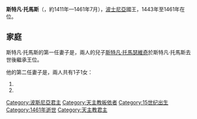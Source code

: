 {{Multiple issues|
{{Expand language|1=en|time=2020-11-29T10:15:10+00:00}}
{{Unreferenced|time=2020-11-29T10:15:10+00:00}}
}}
{{Infobox royalty
| name        = 斯特凡·托馬斯
| succession  = 波士尼亞國王
| reign       = 1443年11月 — 1461年7月
| predecessor = [[特維科二世|特維科二世]]
| successor   = [[斯特凡·托馬瑟維奇|斯特凡·托馬瑟維奇]]
| birth_date  = 約1411年
| death_date  = 1461年7月
| house       = [[科特羅馬尼奇王朝|科特羅馬尼奇王朝]]
| father      = [[斯特凡·奧斯托亞|斯特凡·奧斯托亞]]
| religion    = [[羅馬天主教|羅馬天主教]]
}}
'''斯特凡·托馬斯'''（{{lang-sh|Stjepan Tomaš}}，約1411年—1461年7月），[[波士尼亞王國|波士尼亞]]國王，1443年至1461年在位。

== 家庭 ==
斯特凡·托馬斯的第一任妻子是{{le|沃雅查|Vojača}}，兩人的兒子[[斯特凡·托馬瑟維奇|斯特凡·托馬瑟維奇]]於斯特凡·托馬斯去世後繼承王位。

他的第二任妻子是{{le|波士尼亞的卡塔里娜|Catherine of Bosnia|卡塔里娜}}，兩人共有1子1女：
# {{le|伊什哈克·貝伊·克拉羅居魯|Ishak Bey Kraloğlu|伊什哈克}}
# {{le|卡塔里娜·托馬斯維奇|Catherine of Bosnia (princess)|卡塔里娜}}

[[Category:波斯尼亞君主|Category:波斯尼亞君主]]
[[Category:天主教皈依者|Category:天主教皈依者]]
[[Category:15世纪出生|Category:15世纪出生]]
[[Category:1461年逝世|Category:1461年逝世]]
[[Category:天主教君主|Category:天主教君主]]